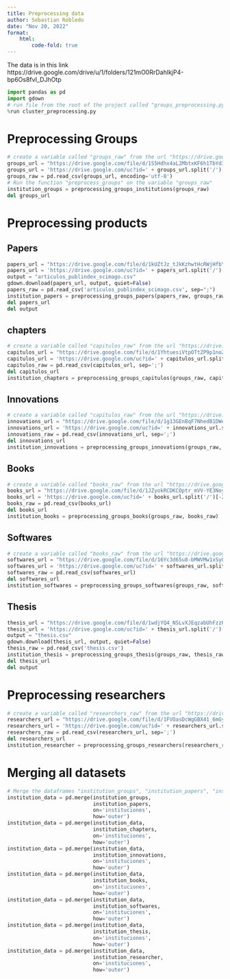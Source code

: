 ```yaml
---
title: Preprocessing data
author: Sebastian Robledo
date: "Nov 20, 2022"
format:
    html:   
        code-fold: true
---
```


The data is in this link
https://drive.google.com/drive/u/1/folders/121mO0RrDahIkjP4-bp6Os8fvI_DJhOtp

```python
import pandas as pd
import gdown
# run file from the root of the project called "groups_preprocessing.py"
%run cluster_preprocessing.py
```

# Preprocessing Groups
```python
# create a variable called "groups_raw" from the url "https://drive.google.com/drive/u/1/folders/1gBsinvzPKDOfBhYwpyGRkqFY6q-LCaYi""
groups_url = "https://drive.google.com/file/d/1S5Hdhx4aL2MbtxKF6h1TbYd3lg3WZA7j/view?usp=share_link"
groups_url = 'https://drive.google.com/uc?id=' + groups_url.split('/')[-2]
groups_raw = pd.read_csv(groups_url, encoding='utf-8')
# Run the function "preprocess_groups" on the variable "groups_raw"
institution_groups = preprocessing_groups_institutions(groups_raw)
del groups_url
```

# Preprocessing products

## Papers

```python
papers_url = "https://drive.google.com/file/d/1kUZtJz_tJkKzhwtHcRWjHfbYv_3wTZUK/view?usp=share_link"
papers_url = 'https://drive.google.com/uc?id=' + papers_url.split('/')[-2]
output = "articulos_publindex_scimago.csv"
gdown.download(papers_url, output, quiet=False)
papers_raw = pd.read_csv('articulos_publindex_scimago.csv', sep=";")
institution_papers = preprocessing_groups_papers(papers_raw, groups_raw)
del papers_url
del output 
```

## chapters

```python
# create a variable called "capitulos_raw" from the url "https://drive.google.com/file/d/1YhtuesiVtpOTtZP9p1noZ-eOfcLuc_3G/view?usp=share_link"
capitulos_url = "https://drive.google.com/file/d/1YhtuesiVtpOTtZP9p1noZ-eOfcLuc_3G/view?usp=share_link"
capitulos_url = 'https://drive.google.com/uc?id=' + capitulos_url.split('/')[-2]
capitulos_raw = pd.read_csv(capitulos_url, sep=';')
del capitulos_url
institution_chapters = preprocessing_groups_capitulos(groups_raw, capitulos_raw)
```

## Innovations

```python
# create a variable called "capitulos_raw" from the url "https://drive.google.com/file/d/1YhtuesiVtpOTtZP9p1noZ-eOfcLuc_3G/view?usp=share_link"
innovations_url = "https://drive.google.com/file/d/1g13GEnBqF7NhedB1DWeUSKdCPlH62-1i/view?usp=sharing"
innovations_url = 'https://drive.google.com/uc?id=' + innovations_url.split('/')[-2]
innovations_raw = pd.read_csv(innovations_url, sep=';')
del innovations_url
institution_innovations = preprocessing_groups_innovations(groups_raw, innovations_raw)
```

## Books

```python
# create a variable called "books_raw" from the url "https://drive.google.com/file/d/1JZyokRCDKCOptr_mVV-YE3NoyMJCRafN/view?usp=sharing"
books_url = "https://drive.google.com/file/d/1JZyokRCDKCOptr_mVV-YE3NoyMJCRafN/view?usp=sharing"
books_url = 'https://drive.google.com/uc?id=' + books_url.split('/')[-2]
books_raw = pd.read_csv(books_url)
del books_url
institution_books = preprocessing_groups_books(groups_raw, books_raw)
```

## Softwares

```python
# create a variable called "books_raw" from the url "https://drive.google.com/file/d/1JZyokRCDKCOptr_mVV-YE3NoyMJCRafN/view?usp=sharing"
softwares_url = "https://drive.google.com/file/d/16Yc3d65u8-bMWVMw1xSy0mZdi13TkZN-/view?usp=sharing"
softwares_url = 'https://drive.google.com/uc?id=' + softwares_url.split('/')[-2]
softwares_raw = pd.read_csv(softwares_url)
del softwares_url
institution_softwares = preprocessing_groups_softwares(groups_raw, softwares_raw)
```

## Thesis

```python
thesis_url = "https://drive.google.com/file/d/1wdjYQ4_NSLvXJEqzabUhFzzHlWBf43Zk/view?usp=sharing"
thesis_url = 'https://drive.google.com/uc?id=' + thesis_url.split('/')[-2]
output = "thesis.csv"
gdown.download(thesis_url, output, quiet=False)
thesis_raw = pd.read_csv('thesis.csv')
institution_thesis = preprocessing_groups_thesis(groups_raw, thesis_raw)
del thesis_url
del output 
```

# Preprocessing researchers

```python
# create a variable called "researchers_raw" from the url "https://drive.google.com/file/d/1FVOasDcWgGBX41_6mGyt3LudneR29hfj/view?usp=sharing"
researchers_url = "https://drive.google.com/file/d/1FVOasDcWgGBX41_6mGyt3LudneR29hfj/view?usp=share_link"
researchers_url = 'https://drive.google.com/uc?id=' + researchers_url.split('/')[-2]
researchers_raw = pd.read_csv(researchers_url, sep=';')
del researchers_url
institution_researcher = preprocessing_groups_researchers(researchers_raw, groups_raw)
```

# Merging all datasets

```python
# Merge the dataframes "institution_groups", "institution_papers", "institutions_chapters" and "institution_researcher" in a dataframe called "institution_data" using the column "instituciones"    
institution_data = pd.merge(institution_groups, 
                            institution_papers, 
                            on='instituciones', 
                            how='outer')
institution_data = pd.merge(institution_data, 
                            institution_chapters, 
                            on='instituciones', 
                            how='outer')
institution_data = pd.merge(institution_data, 
                            institution_innovations, 
                            on='instituciones', 
                            how='outer')
institution_data = pd.merge(institution_data, 
                            institution_books, 
                            on='instituciones', 
                            how='outer')
institution_data = pd.merge(institution_data, 
                            institution_softwares, 
                            on='instituciones', 
                            how='outer')
institution_data = pd.merge(institution_data, 
                            institution_thesis, 
                            on='instituciones', 
                            how='outer')
institution_data = pd.merge(institution_data, 
                            institution_researcher, 
                            on='instituciones', 
                            how='outer')
```

